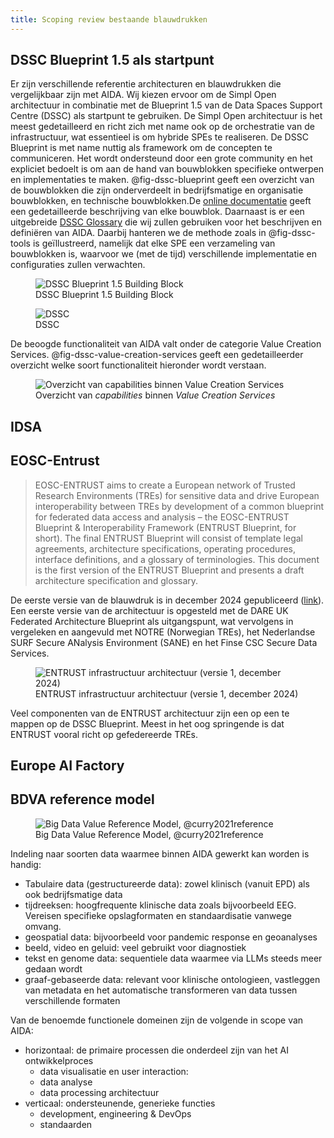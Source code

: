 ```yaml
---
title: Scoping review bestaande blauwdrukken
---
```


## DSSC Blueprint 1.5 als startpunt

Er zijn verschillende referentie architecturen en blauwdrukken die vergelijkbaar zijn met AIDA. Wij kiezen ervoor om de Simpl Open architectuur in combinatie met de Blueprint 1.5 van de Data Spaces Support Centre (DSSC) als startpunt te gebruiken. De Simpl Open architectuur is het meest gedetailleerd en richt zich met name ook op de orchestratie van de infrastructuur, wat essentieel is om hybride SPEs te realiseren. De DSSC Blueprint is met name nuttig als framework om de concepten te communiceren. Het wordt ondersteund door een grote community en het expliciet bedoelt is om aan de hand van bouwblokken specifieke ontwerpen en implementaties te maken. @fig-dssc-blueprint geeft een overzicht van de bouwblokken die zijn onderverdeelt in bedrijfsmatige en organisatie bouwblokken, en technische bouwblokken.De [online documentatie](https://dssc.eu/space/bv15e/766061169/Data+Spaces+Blueprint+v1.5+-+Home) geeft een gedetailleerde beschrijving van elke bouwblok. Daarnaast is er een uitgebreide [DSSC Glossary](https://dssc.eu/space/bv15e/766061530/Introduction+-+DSSC+Glossary) die wij zullen gebruiken voor het beschrijven en definiëren van AIDA. Daarbij hanteren we de methode zoals in @fig-dssc-tools is geïllustreerd, namelijk dat elke SPE een verzameling van bouwblokken is, waarvoor we (met de tijd) verschillende implementatie en configuraties zullen verwachten. 

![DSSC Blueprint 1.5 Building Block](/images/dssc-blueprint-building-blocks.png){#fig-dssc-blueprint}

 ![DSSC ](/images/dssc-blueprint-tools.png){#fig-dssc-tools}

De beoogde functionaliteit van AIDA valt onder de categorie Value Creation Services. @fig-dssc-value-creation-services geeft een gedetailleerder overzicht welke soort functionaliteit hieronder wordt verstaan.

![Overzicht van _capabilities_ binnen _Value Creation Services_](https://dssc.eu/download/attachments/766070344/image-20240828-092041.png){#fig-dssc-value-creation-services}

## IDSA 


## EOSC-Entrust

> EOSC-ENTRUST aims to create a European network of Trusted Research Environments (TREs) for sensitive data and drive European interoperability between TREs by development of a common blueprint for federated data access and analysis – the EOSC-ENTRUST Blueprint & Interoperability Framework (ENTRUST Blueprint, for short). The final ENTRUST Blueprint will consist of template legal agreements, architecture specifications, operating procedures, interface definitions, and a glossary of terminologies. This document is the first version of the ENTRUST Blueprint and presents a draft architecture specification and glossary.

De eerste versie van de blauwdruk is in december 2024 gepubliceerd ([link](/resources/EOSC-ENTRUST_D13.4-blueprint-v1.pdf)). Een eerste versie van de architectuur is opgesteld met de DARE UK Federated Architecture Blueprint als uitgangspunt, wat vervolgens in vergeleken en aangevuld met NOTRE (Norwegian TREs), het Nederlandse SURF Secure ANalysis Environment (SANE) en het Finse CSC Secure Data Services.

![ENTRUST infrastructuur architectuur (versie 1, december 2024)](/images/entrust-architecture.png)

Veel componenten van de ENTRUST architectuur zijn een op een te mappen op de DSSC Blueprint. Meest in het oog springende is dat ENTRUST vooral richt op gefedereerde TREs.



## Europe AI Factory

## BDVA reference model

![Big Data Value Reference Model, @curry2021reference](/images/bdv-reference-model.png){#fig-bdv-reference-model}

Indeling naar soorten data waarmee binnen AIDA gewerkt kan worden is handig:

- Tabulaire data (gestructureerde data): zowel klinisch (vanuit EPD) als ook bedrijfsmatige data
- tijdreeksen: hoogfrequente klinische data zoals bijvoorbeeld EEG. Vereisen specifieke opslagformaten en standaardisatie vanwege omvang.
- geospatial data: bijvoorbeeld voor pandemic response en geoanalyses
- beeld, video en geluid: veel gebruikt voor diagnostiek
- tekst en genome data: sequentiele data waarmee via LLMs steeds meer gedaan wordt
- graaf-gebaseerde data: relevant voor klinische ontologieen, vastleggen van metadata en het automatische transformeren van data tussen verschillende formaten

Van de benoemde functionele domeinen zijn de volgende in scope van AIDA:

- horizontaal: de primaire processen die onderdeel zijn van het AI ontwikkelproces
  - data visualisatie en user interaction: 
  - data analyse
  - data processing architectuur
- verticaal: ondersteunende, generieke functies
  - development, engineering & DevOps
  - standaarden



